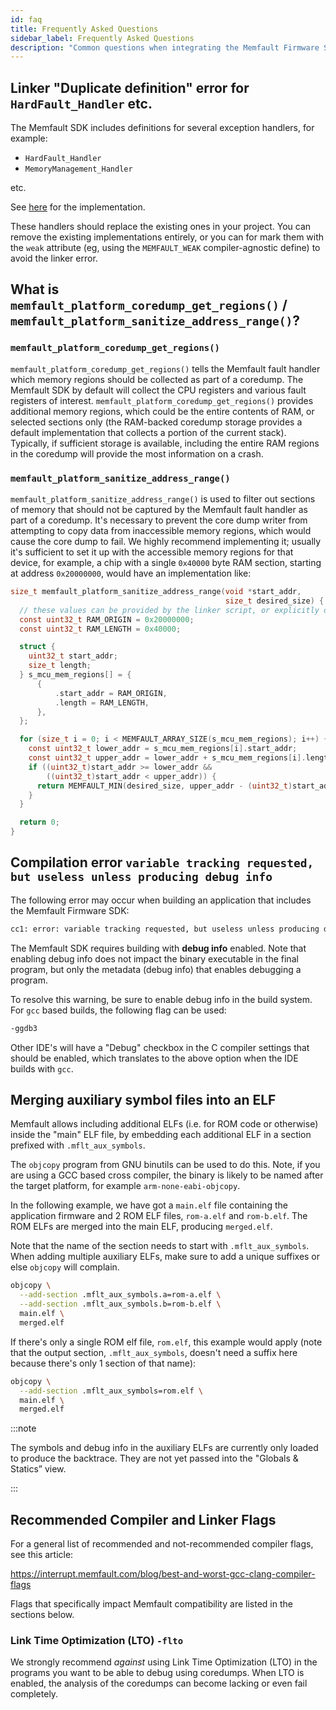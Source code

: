 ```yaml
---
id: faq
title: Frequently Asked Questions
sidebar_label: Frequently Asked Questions
description: "Common questions when integrating the Memfault Firmware SDK"
---
```


## Linker "Duplicate definition" error for `HardFault_Handler` etc.

The Memfault SDK includes definitions for several exception handlers, for
example:

- `HardFault_Handler`
- `MemoryManagement_Handler`

etc.

See
[here](https://github.com/memfault/memfault-firmware-sdk/blob/24f2c2627c9f20e921e61d1b635cab58f34af3b8/components/panics/src/memfault_fault_handling_arm.c#L399-L427)
for the implementation.

These handlers should replace the existing ones in your project. You can remove
the existing implementations entirely, or you can for mark them with the `weak`
attribute (eg, using the `MEMFAULT_WEAK` compiler-agnostic define) to avoid the
linker error.

## What is `memfault_platform_coredump_get_regions()` / `memfault_platform_sanitize_address_range()`?

### `memfault_platform_coredump_get_regions()`

`memfault_platform_coredump_get_regions()` tells the Memfault fault handler
which memory regions should be collected as part of a coredump. The Memfault SDK
by default will collect the CPU registers and various fault registers of
interest. `memfault_platform_coredump_get_regions()` provides additional memory
regions, which could be the entire contents of RAM, or selected sections only
(the RAM-backed coredump storage provides a default implementation that collects
a portion of the current stack). Typically, if sufficient storage is available,
including the entire RAM regions in the coredump will provide the most
information on a crash.

### `memfault_platform_sanitize_address_range()`

`memfault_platform_sanitize_address_range()` is used to filter out sections of
memory that should not be captured by the Memfault fault handler as part of a
coredump. It's necessary to prevent the core dump writer from attempting to copy
data from inaccessible memory regions, which would cause the core dump to fail.
We highly recommend implementing it; usually it's sufficient to set it up with
the accessible memory regions for that device, for example, a chip with a single
`0x40000` byte RAM section, starting at address `0x20000000`, would have an
implementation like:

```c
size_t memfault_platform_sanitize_address_range(void *start_addr,
                                                size_t desired_size) {
  // these values can be provided by the linker script, or explicitly defined
  const uint32_t RAM_ORIGIN = 0x20000000;
  const uint32_t RAM_LENGTH = 0x40000;

  struct {
    uint32_t start_addr;
    size_t length;
  } s_mcu_mem_regions[] = {
      {
          .start_addr = RAM_ORIGIN,
          .length = RAM_LENGTH,
      },
  };

  for (size_t i = 0; i < MEMFAULT_ARRAY_SIZE(s_mcu_mem_regions); i++) {
    const uint32_t lower_addr = s_mcu_mem_regions[i].start_addr;
    const uint32_t upper_addr = lower_addr + s_mcu_mem_regions[i].length;
    if ((uint32_t)start_addr >= lower_addr &&
        ((uint32_t)start_addr < upper_addr)) {
      return MEMFAULT_MIN(desired_size, upper_addr - (uint32_t)start_addr);
    }
  }

  return 0;
}
```

## Compilation error `variable tracking requested, but useless unless producing debug info`

The following error may occur when building an application that includes the
Memfault Firmware SDK:

```bash
cc1: error: variable tracking requested, but useless unless producing debug info [-Werror]
```

The Memfault SDK requires building with **debug info** enabled. Note that
enabling debug info does not impact the binary executable in the final program,
but only the metadata (debug info) that enables debugging a program.

To resolve this warning, be sure to enable debug info in the build system. For
`gcc` based builds, the following flag can be used:

```bash
-ggdb3
```

Other IDE's will have a "Debug" checkbox in the C compiler settings that should
be enabled, which translates to the above option when the IDE builds with `gcc`.

## Merging auxiliary symbol files into an ELF

Memfault allows including additional ELFs (i.e. for ROM code or otherwise)
inside the "main" ELF file, by embedding each additional ELF in a section
prefixed with `.mflt_aux_symbols`.

The `objcopy` program from GNU binutils can be used to do this. Note, if you are
using a GCC based cross compiler, the binary is likely to be named after the
target platform, for example `arm-none-eabi-objcopy`.

In the following example, we have got a `main.elf` file containing the
application firmware and 2 ROM ELF files, `rom-a.elf` and `rom-b.elf`. The ROM
ELFs are merged into the main ELF, producing `merged.elf`.

Note that the name of the section needs to start with `.mflt_aux_symbols`. When
adding multiple auxiliary ELFs, make sure to add a unique suffixes or else
`objcopy` will complain.

```bash
objcopy \
  --add-section .mflt_aux_symbols.a=rom-a.elf \
  --add-section .mflt_aux_symbols.b=rom-b.elf \
  main.elf \
  merged.elf
```

If there's only a single ROM elf file, `rom.elf`, this example would apply (note
that the output section, `.mflt_aux_symbols`, doesn't need a suffix here because
there's only 1 section of that name):

```bash
objcopy \
  --add-section .mflt_aux_symbols=rom.elf \
  main.elf \
  merged.elf
```

:::note

The symbols and debug info in the auxiliary ELFs are currently only loaded to
produce the backtrace. They are not yet passed into the "Globals & Statics”
view.

:::

## Recommended Compiler and Linker Flags

For a general list of recommended and not-recommended compiler flags, see this
article:

<https://interrupt.memfault.com/blog/best-and-worst-gcc-clang-compiler-flags>

Flags that specifically impact Memfault compatibility are listed in the sections
below.

### Link Time Optimization (LTO) `-flto`

We strongly recommend _against_ using Link Time Optimization (LTO) in the
programs you want to be able to debug using coredumps. When LTO is enabled, the
analysis of the coredumps can become lacking or even fail completely.

